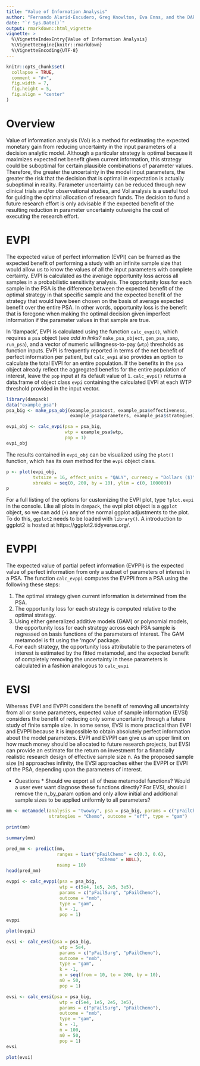```yaml
---
title: "Value of Information Analysis"
author: "Fernando Alarid-Escudero, Greg Knowlton, Eva Enns, and the DARTH Team"
date: "`r Sys.Date()`"
output: rmarkdown::html_vignette
vignette: >
  %\VignetteIndexEntry{Value of Information Analysis}
  %\VignetteEngine{knitr::rmarkdown}
  %\VignetteEncoding{UTF-8}
---
```


```r
knitr::opts_chunk$set(
  collapse = TRUE,
  comment = "#>",
  fig.width = 7,
  fig.height = 5,
  fig.align = "center"
)
```

# Overview

Value of information analysis (VoI) is a method for estimating the expected monetary gain from reducing uncertainty in the input parameters of a decision analytic model. Although a particular strategy is optimal because it maximizes expected net benefit given current information, this strategy could be suboptimal for certain plausible combinations of parameter values.  Therefore, the greater the uncertainty in the model input parameters, the greater the risk that the decision that is optimal in expectation is actually suboptimal in reality.  Parameter uncertainty can be reduced through new clinical trials and/or observational studies, and VoI analysis is a useful tool for guiding the optimal allocation of research funds. The decision to fund a future research effort is only advisable if the expected benefit of the resulting reduction in parameter uncertainty outweighs the cost of executing the research effort. 

# EVPI

The expected value of perfect information (EVPI) can be framed as the expected benefit of performing a study with an infinite sample size that would allow us to know the values of all the input parameters with complete certainty. EVPI is calculated as the average opportunity loss across all samples in a probabilistic sensitivity analysis. The opportunity loss for each sample in the PSA is the difference between the expected benefit of the optimal strategy in that specific sample and the expected benefit of the strategy that would have been chosen on the basis of average expected benefit over the entire PSA. In other words, opportunity loss is the benefit that is foregone when making the optimal decision given imperfect information if the parameter values in that sample are true.

In 'dampack', EVPI is calculated using the function `calc_evpi()`, which requires a `psa` object (see *add in links?* `make_psa_object`, `gen_psa_samp`, `run_psa`), and a vector of numeric willingness-to-pay (`wtp`) thresholds as function inputs. EVPI is frequently reported in terms of the net benefit of perfect information per patient, but `calc_evpi` also provides an option to calculate the total EVPI for an entire population. If the benefits in the `psa` object already reflect the aggregated benefits for the entire population of interest, leave the `pop` input at its default value of `1`. `calc_evpi()` returns a data.frame of object class `evpi` containing the calculated EVPI at each WTP threshold provided in the input vector.

```r
library(dampack)
data("example_psa")
psa_big <- make_psa_obj(example_psa$cost, example_psa$effectiveness,
                        example_psa$parameters, example_psa$strategies)
```

```r
evpi_obj <- calc_evpi(psa = psa_big,
                      wtp = example_psa$wtp,
                      pop = 1)
evpi_obj
```

The results contained in `evpi_obj` can be visualized using the `plot()` function, which has its own method for the `evpi` object class.

```r
p <- plot(evpi_obj,
          txtsize = 16, effect_units = "QALY", currency = "Dollars ($)",
          xbreaks = seq(0, 200, by = 10), ylim = c(0, 100000))
p
```

For a full listing of the options for customizing the EVPI plot, type `?plot.evpi` in the console. Like all plots in `dampack`, the evpi plot object is a `ggplot` object, so we can add (`+`) any of the normal ggplot adjustments to the plot. To do this, `ggplot2` needs to be loaded with `library()`. A introduction to ggplot2 is hosted at https://ggplot2.tidyverse.org/.

# EVPPI

The expected value of partial pefect information (EVPPI) is the expected value of perfect information from only a subset of parameters of interest in a PSA. The function `calc_evppi` computes the EVPPI from a PSA using the following these steps:

1. The optimal strategy given current information is determined from the PSA.
2. The opportunity loss for each strategy is computed relative to the optimal strategy.
3. Using either generalized additive models (GAM) or polynomial models, the opportunity loss for each strategy across each PSA sample is regressed on basis functions of the parameters of interest. The GAM metamodel is fit using the 'mgcv' package.
4. For each strategy, the opportunity loss attributable to the parameters of interest is estimated by the fitted metamodel, and the expected benefit of completely removing the uncertainty in these parameters is calculated in a fashion analogous to `calc_evpi`

# EVSI

Whereas EVPI and EVPPI considers the benefit of removing all uncertainty from all or some parameters, expected value of sample information (EVSI) considers the benefit of reducing only some uncertainty through a future study of finite sample size. In some sense, EVSI is more practical than EVPI and EVPPI because it is impossible to obtain absolutely perfect information about the model parameters. EVPI and EVPPI can give us an upper limit on how much money should be allocated to future research projects, but EVSI can provide an estimate for the return on investment for a financially realistic research design of effective sample size n. As the proposed sample size (n) approaches infinity, the EVSI approaches either the EVPPI or EVPI of the PSA, depending upon the parameters of interest.

* Questions * 
Should we export all of these metamodel functions? Would a user ever want diagnose these functions directly?
For EVSI, should I remove the n_by_param option and only allow initial and additional sample sizes to be applied uniformly to all parameters?



```r
mm <- metamodel(analysis = "twoway", psa = psa_big, params = c("pFailChemo", "cChemo"), 
                strategies = "Chemo", outcome = "eff", type = "gam")
```

```r
print(mm)
```

```r
summary(mm)
```

```r
pred_mm <- predict(mm,
                   ranges = list("pFailChemo" = c(0.3, 0.6),
                                  "cChemo" = NULL),
                   nsamp = 10)
head(pred_mm)
```




```r
evppi <- calc_evppi(psa = psa_big,
                    wtp = c(5e4, 1e5, 2e5, 3e5),
                    params = c("pFailSurg", "pFailChemo"),
                    outcome = "nmb",
                    type = "gam",
                    k = -1,
                    pop = 1)
evppi

plot(evppi)
```


```r
evsi <- calc_evsi(psa = psa_big,
                    wtp = 5e4,
                    params = c("pFailSurg", "pFailChemo"),
                    outcome = "nmb",
                    type = "gam",
                    k = -1,
                    n = seq(from = 10, to = 200, by = 10),
                    n0 = 50,
                    pop = 1)

evsi <- calc_evsi(psa = psa_big,
                    wtp = c(5e4, 1e5, 2e5, 3e5),
                    params = c("pFailSurg", "pFailChemo"),
                    outcome = "nmb",
                    type = "gam",
                    k = -1,
                    n = 100,
                    n0 = 50,
                    pop = 1)
evsi

plot(evsi)
```
